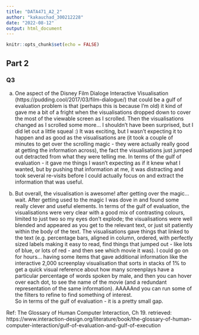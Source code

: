 ```yaml
---
title: "DATA471_A2_2"
author: "kakauchad_300212228"
date: "2022-08-12"
output: html_document
---
```


```r
knitr::opts_chunk$set(echo = FALSE)
```



## Part 2

### Q3  

  a)  One aspect of the Disney Film Dialoge Interactive Visualisation (https://pudding.cool/2017/03/film-dialogue/) that could be a gulf of evaluation problem is that (perhaps this is because I'm old) it kind of gave me a bit of a fright when the visualisations dropped down to cover the most of the viewable screen as I scrolled.  Then the visualisations changed as I scrolled some more... I shouldn't have been surprised, but I did let out a little squeal :)  It was exciting, but I wasn't expecting it to happen and as good as the visualisations are (it took a couple of minutes to get over the scrolling magic - they were actually really good at getting the information across), the fact the visualisations just jumped out detracted from what they were telling me.  In terms of the gulf of evaluation - it gave me things I wasn't expecting as if it knew what I wanted, but by pushing that information at me, it was distracting and took several re-visits before I could actually focus on and extract the information that was useful.  
  
  
  b)  But overall, the visualisation is awesome! after getting over the magic... wait. After getting used to the magic I was dove in and found some really clever and useful elements.  In terms of the gulf of evaluation, the visualisations were very clear with a good mix of contrasting colours, limited to just two so my eyes don't explode; the visualisations were well blended and appeared as you get to the relevant text, or just sit patiently within the body of the text.  The visualisations gave things that linked to the text (e.g. percentage bars, aligned in column, ordered, with perfectly sized labels making it easy to read, find things that jumped out - like lots of blue, or lots of red - and then see which movie it was).  I could go on for hours... having some items that gave additional information like the interactive 2,000 screenplay visualisation that sorts in stacks of 1% to get a quick visual reference about how many screenplays have a particular percentage of words spoken by male, and then you can hover over each dot, to see the name of the movie (and a redundant representation of the same information). AAAAAnd you can run some of the filters to refine to find something of interest.   
  So in terms of the gulf of evaluation - it is a pretty small gap.
  
  Ref: The Glossary of Human Computer Interaction, Ch 19.  retrieved:  https://www.interaction-design.org/literature/book/the-glossary-of-human-computer-interaction/gulf-of-evaluation-and-gulf-of-execution